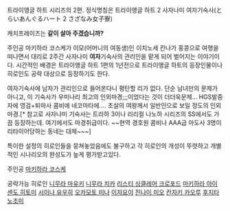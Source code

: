 트라이앵글 하트 시리즈의 2편. 
정식명칭은 트라이앵글 하트 2 사자나미 여자기숙사(とらいあんぐるハート 2 さざなみ女子寮)

캐치프레이즈는 '''같이 살아 주겠습니까?'''

주인공 마키하라 코스케가 이모(어머니의 여동생)인 이치노세 칸나가 홍콩으로 여행을 떠나면서 대리로 2주간 사자나미 '''여자'''기숙사의 관리인을 맡게 되어 벌어지는 이야기이다. 시간적인 배경은 트라이앵글 하트 1편의 1년전으로 트라이앵글 하트의 등장인물이나 히로인도 공략 대상으로 등장하기도 한다. 

여자기숙사에 남자가 관리인으로 들어온다니 평탄할 리가 없다.
단순 남녀만의 문제가 아니고, 이 기숙사가 우미나리 최고의 인외마경;;;이었다는 것이 더더욱문제...
HGS발증자에 영검+퇴마사 콤비에 네코마타에.... 초살의 여왕께서 일반인으로 보일 정도의 인외마경.[* 참고로 사자나미 기숙사는 트라하 3이나 리리컬 나노하 시리즈의 SS에서도 가끔 등장하는데. 여기에서도 마경취급이다. ~~현역 경호원 콤비나 AAA급 마도사 3명이 리타이어당하는 동네는 대체~~~]

특이한 설정의 히로인들을 뭉쳐놓았음에도 불구하고 각 히로인의 개성이 뚜렷하고 개별적인 시나리오의 완성도가 높게 평가받고있다.

주인공
[[마키하라 코스케]]

공략가능 히로인
[[니무라 마유키]]
[[니무라 치카]]
[[리스티 싱클레어 크로포드]]
[[마키하라 아이]]
[[센도 히토미]]
[[시이나 유우히]]
[[오카모토 미나]]
[[이자요이]]
[[진나이 미오]]
[[칸자키 카오루]]
[[후지타 노조미]]
